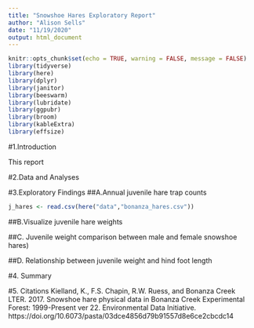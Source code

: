 ```yaml
---
title: "Snowshoe Hares Exploratory Report"
author: "Alison Sells"
date: "11/19/2020"
output: html_document
---
```


```r
knitr::opts_chunk$set(echo = TRUE, warning = FALSE, message = FALSE)
library(tidyverse)
library(here)
library(dplyr)
library(janitor)
library(beeswarm)
library(lubridate)
library(ggpubr)
library(broom) 
library(kableExtra)
library(effsize)


```

#1.Introduction

This report 












#2.Data and Analyses



#3.Exploratory Findings
##A.Annual juvenile hare trap counts

```r
j_hares <- read.csv(here("data","bonanza_hares.csv"))
```



##B.Visualize juvenile hare weights


##C. Juvenile weight comparison between male and female snowshoe hares)




##D. Relationship between juvenile weight and hind foot length




#4. Summary



#5. Citations
Kielland, K., F.S. Chapin, R.W. Ruess, and Bonanza Creek LTER. 2017. Snowshoe hare physical data in Bonanza Creek Experimental Forest: 1999-Present ver 22. Environmental Data Initiative. https://doi.org/10.6073/pasta/03dce4856d79b91557d8e6ce2cbcdc14













